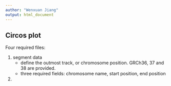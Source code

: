 ```yaml
---
author: "Wenxuan Jiang"
output: html_document
---
```




## Circos plot

Four required files:

1. segment data
    - define the outmost track, or chromosome position. GRCh36, 37 and 38 are provided.
    - three required fields: chromosome name, start position, end position
    
2. 

